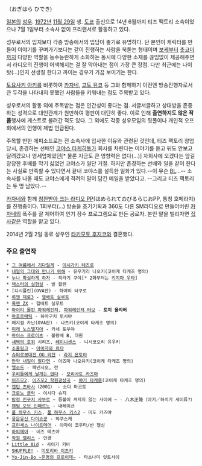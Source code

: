 {{{+1 荻原秀樹 }}}（おぎはら ひでき)

[[일본]]의 [[성우]]. [[1972년]] [[11월 29일]] 생. [[도쿄]] 출신으로 14년 6월까지 티즈 팩토리 소속이었으나 7월 1일부터 소속사 없이 프리랜서로 활동하고 있다.

성우로서의 입지보다 각종 방송에서의 입담이 좋기로 유명하다. 단 본인이 캐릭터를 만들어 이야기를 꾸며가기보다는 같이 진행하는 사람을 북돋는 형태이며 [[보케]]부터 [[츳코미]]까지 다양한 역할을 능수능란하게 소화하는 동시에 다양한 소재를 끊임없이 제공해주면서 라디오의 진행이 어색해지는 걸 잘 막아내는 점이 가장 큰 장점.
다만 최근에는 나이탓(...)인지 선생질 한다고 까이는 경우가 가끔 보이기는 한다.

[[토요사키 아키]]를 비롯하여 [[카자네]], [[고토 유코]] 등 그와 함께하기 이전엔 방송진행자로서 큰 두각을 나타내지 못했던 사람들을 키워내는 점도 주목받고 있다.

성우로서의 활동 외에 주목받는 점은 인간성이 좋다는 점. 서글서글하고 상대방을 존중하는 성격으로 대인관계가 원만하여 평판이 대단히 좋다. 이로 인해 '''출연하지도 않은 작품'''행사에 게스트로 불려간 적도 있다. 그 외에도 각종 성우모임의 뒷풀이나 개인적 오프회에서의 언행이 제법 언급된다.

주목할 만한 에피소드로는 전 소속사에 입사한 이유와 관련된 것인데, 티즈 팩토리 창업당시, 존경하는 선배인 [[코야스 타케히토]]가 회사를 차린다는 이야기를 듣고 뒤도 안보고 달려갔으나 영세업체였던[* 물론 지금도 큰 영향력은 없다(...)] 자회사에 오겠다는 앞길 창창한 후배를 막기 싫었던 코야스가 일단 거절. 하지만 존경하는 선배와 일을 같이 한다는 사실로 만족할 수 있다면서 끝내 코야스를 설득한 일화가 있다.--이 무슨 [[BL]]...-- 소속사를 나올 때도 코야스에게 격려의 말이 담긴 메일을 받았다고. --그리고 티즈 팩토리는 두 명 남았다.--

[[카자네]]와 함께 [[칭찬받아 크는 라디오 PP]](ほめられてのびるらじおPP, 통칭 호메라지)를 진행중이다. 1회부터(...) 방송을 초기기획과 360도 다른 SM라디오로 만들어버린 [[카자네]]의 폭주를 잘 제어하여 인기 장수 프로그램으로 만든 공로자. 본인 말을 빌리자면 [[집사]]같은 역할을 맡고 있다.

2014년 2월 2일 동료 성우인 [[타키모토 후지코]]와 결혼했다.

=== 주요 출연작 ===
 * [[그 여름에서 기다릴게]] - [[이시가키 테츠로]]
 * [[내일의 그대와 만나기 위해]] - 유우기리 나오키(코이케 타케조 명의)
 * [[누나 확실하게 하자]] - 히라기 쿠야[* 2화부터는 [[미즈시마 타카히로|키지마 우타]]]
 * [[덱스터의 실험실]] - 발 할렌
 * [디시플린](OVA판) - 하야미 타쿠로
 * [[록맨 제로3]] - [[헬배트 실루트]]
 * [[록맨 ZX]] - 헬배트 실루트
 * [[마이티 몰핀 파워레인저]], [[파워레인저 터보]] - '''토미 올리버'''
 * [[마호로매틱]] - 하마구치 토시야
 * 매지컬 카난(OVA판) - 나츠키(코이케 타케조 명의)
 * [[미래 노스텔지아]] - 카세 토우야
 * [[바이스 크로이츠]] - 불량배 B, 대원
 * [[새벽의 호위]] 시리즈, [[레미니센스]] - 니시코오리 유우키
 * [[소울링크]] - [[아이자와 료타]]
 * [[슈퍼로봇대전 OG 외전]] - [[라지 몬토야]]
 * [[만약 내일이 맑다면]] - 아즈마 나오유키(코이케 타케조 명의)
 * [[엘소드]] - 페넨시오, 란
 * [[우리들에게 날개는 없다]] - [[모리사토 카즈마]]
 * [[이즈모2]], [[이즈모2 학원광상곡]] - [[야기 타케루]](코이케 타케조 명의)
 * [[캡틴 츠바사]]（2001） - 소다 마코토
 * [[크로노 클락]] - 이시다 슈지
 * [[탐정 진구지 사부로]] ~ 등불이 꺼지지 않는 사이에 ~ - 八木正隆（야기／하치기 세이류?）
 * [[팬텀 오브 인페르노]] - 내레이션
 * [[풀 하우스 키스]], [[풀 하우스 키스2]] - 미도 카즈야
 * [[풍운유신 다이쇼군]] - 햐쿠스케
 * [[프린세스 나이트메어]] - 야마이 코우타/반 헬싱
 * [[하피메아]] - 네즈 테츠야
 * [[학원 앨리스]] - 안경
 * [[Little Aid]] - 사이가 키바
 * [[SHUFFLE!]] - [[미도리바 이츠키]]
 * [[Yo-Jin-Bo ~운명의 프로이데~]] - 타츠나미 잇토사이
